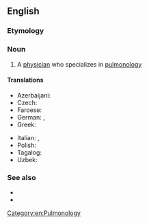 ==English==

===Etymology===
{{suffix|en|pulmonology|ist}}

===Noun===
{{en-noun}}

# A [[physician]] who specializes in [[pulmonology]]
#: {{syn|en|pneumologist}}

====Translations====
{{trans-top|a physician who specializes in pulmonology}}
* Azerbaijani: {{t|az|pulmonoloq}}
* Czech: {{t|cs|pneumolog|m}}
* Faroese: {{t|fo|lungalækni|m}}
* German: {{t|de|Lungenarzt|m}}, {{t+|de|Pneumologe|m}}
* Greek: {{t+|el|πνευμονολόγος|m}}
{{trans-mid}}
* Italian: {{t|it|pneumologo|m}}, {{t|it|pneumologa|f}}
* Polish: {{t+|pl|pulmonolog|m|f}}
* Tagalog: {{t|tl|palabaga}}
* Uzbek: {{t|uz|pulmonolog}}
{{trans-bottom}}

===See also===
* {{l|en|respirologist}}
* {{l|en|respiratory tract}}

[[Category:en:Pulmonology]]